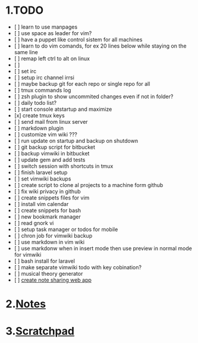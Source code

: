 = 1.TODO =
* [ ] learn to use manpages
* [ ] use space as leader for vim?
* [ ] have a puppet like control sistem for all machines
* [ ] learn to do vim comands, for ex 20 lines below while staying on the same line
* [ ] remap left ctrl to alt on linux
* [ ] 
* [ ] set irc
* [ ] setup irc channel irrsi
* [ ] maybe backup git for each repo or single repo for all
* [ ] tmux commands log
* [ ] zsh plugin to show uncommited changes even if not in folder?
* [ ] daily todo list?
* [ ] start console atstartup and maximize
* [x] create tmux keys
* [ ] send mail from linux server
* [ ] markdown plugin
* [ ] customize vim wiki ???
* [ ] run update on startup and backup on shutdown
* [ ] git backup script for bitbucket
* [ ] backup vimwiki in bitbucket
* [ ] update gem and add tests
* [ ] switch session with shortcuts in tmux
* [ ] finish laravel setup
* [ ] set vimwiki backups
* [ ] create script to clone al projects to a machine form github
* [ ] fix wiki privacy in github
* [ ] create snippets files for vim
* [ ] install vim calendar
* [ ] create snippets for bash
* [ ] new bookmark manager
* [ ] read gnork vi
* [ ] setup task manager or todos for mobile
* [ ] chron job for vimwiki backup
* [ ] use markdown in vim wiki
* [ ] use markdonw when in insert mode then use preview in normal mode for vimwiki
* [ ] bash install for laravel
* [ ] make separate vimwiki todo with key cobination?
* [ ] musical theory generator
* [ ] [[create note sharing web app]]

= 2.[[Notes]] =

= 3.[[Scratchpad]] =
